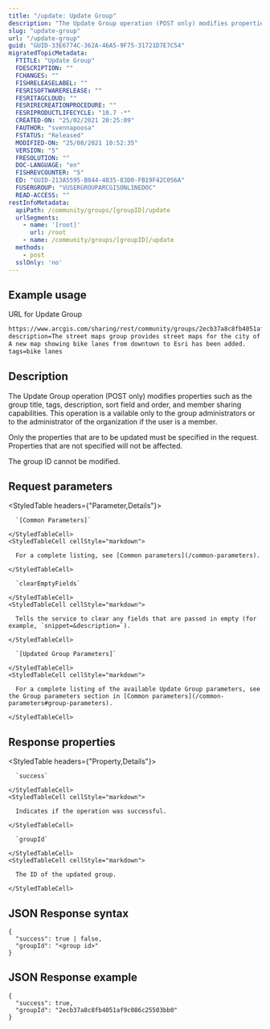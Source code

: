 ```yaml
---
title: "/update: Update Group"
description: "The Update Group operation (POST only) modifies properties such as the group title, tags, description, sort field and order, and member sharing capabilities."
slug: "update-group"
url: "/update-group"
guid: "GUID-33E6774C-362A-46A5-9F75-31721D7E7C54"
migratedTopicMetadata:
  FTITLE: "Update Group"
  FDESCRIPTION: ""
  FCHANGES: ""
  FISHRELEASELABEL: ""
  FESRISOFTWARERELEASE: ""
  FESRITAGCLOUD: ""
  FESRIRECREATIONPROCEDURE: ""
  FESRIPRODUCTLIFECYCLE: "10.7 -*"
  CREATED-ON: "25/02/2021 20:25:09"
  FAUTHOR: "svennapoosa"
  FSTATUS: "Released"
  MODIFIED-ON: "25/08/2021 10:52:35"
  VERSION: "5"
  FRESOLUTION: ""
  DOC-LANGUAGE: "en"
  FISHREVCOUNTER: "5"
  ED: "GUID-213A5595-B844-4835-83D0-FB19F42C056A"
  FUSERGROUP: "VUSERGROUPARCGISONLINEDOC"
  READ-ACCESS: ""
restInfoMetadata:
  apiPath: /community/groups/[groupID]/update
  urlSegments:
    - name: '[root]'
      url: /root
    - name: /community/groups/[groupID]/update
  methods:
    - post
  sslOnly: 'no'
---
```


## Example usage

URL for Update Group

```markdown
https://www.arcgis.com/sharing/rest/community/groups/2ecb37a8c8fb4051af9c086c25503bb0/update
description=The street maps group provides street maps for the city of Redlands.
A new map showing bike lanes from downtown to Esri has been added. 
tags=bike lanes
``` 

## Description

The Update Group operation (POST only) modifies properties such as the group title, tags, description, sort field and order, and member sharing capabilities. This operation is a vailable only to the group administrators or to the administrator of the organization if the user is a member. 

Only the properties that are to be updated must be specified in the request. Properties that are not specified will not be affected. 

The group ID cannot be modified. 

## Request parameters 

<StyledTable headers={"Parameter,Details"}>
  <StyledTableRow>
    <StyledTableCell cellStyle="markdown">

      `[Common Parameters]` 

    </StyledTableCell>
    <StyledTableCell cellStyle="markdown">

      For a complete listing, see [Common parameters](/common-parameters). 

    </StyledTableCell>
  </StyledTableRow>
  <StyledTableRow>
    <StyledTableCell cellStyle="markdown">

      `clearEmptyFields` 

    </StyledTableCell>
    <StyledTableCell cellStyle="markdown">

      Tells the service to clear any fields that are passed in empty (for example, `snippet=&description=`).

    </StyledTableCell>
  </StyledTableRow>
  <StyledTableRow>
    <StyledTableCell cellStyle="markdown">

      `[Updated Group Parameters]` 

    </StyledTableCell>
    <StyledTableCell cellStyle="markdown">

      For a complete listing of the available Update Group parameters, see the Group parameters section in [Common parameters](/common-parameters#group-parameters). 

    </StyledTableCell>
  </StyledTableRow>
</StyledTable>

## Response properties

<StyledTable headers={"Property,Details"}>
  <StyledTableRow>
    <StyledTableCell cellStyle="markdown">

      `success` 

    </StyledTableCell>
    <StyledTableCell cellStyle="markdown">

      Indicates if the operation was successful.

    </StyledTableCell>
  </StyledTableRow>
  <StyledTableRow>
    <StyledTableCell cellStyle="markdown">

      `groupId` 

    </StyledTableCell>
    <StyledTableCell cellStyle="markdown">

      The ID of the updated group.

    </StyledTableCell>
  </StyledTableRow>
</StyledTable>

## JSON Response syntax

```other
{
  "success": true | false,
  "groupId": "<group id>"
}          
```

## JSON Response example

```other
{
  "success": true,
  "groupId": "2ecb37a8c8fb4051af9c086c25503bb0"
}          
```

 

